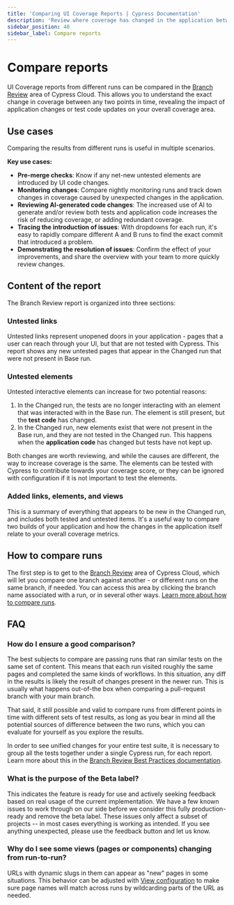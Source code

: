 ```yaml
---
title: 'Comparing UI Coverage Reports | Cypress Documentation'
description: 'Review where coverage has changed in the application between two runs.'
sidebar_position: 40
sidebar_label: Compare reports
---
```


<ProductHeading product="ui-coverage" />

# Compare reports

UI Coverage reports from different runs can be compared in the [Branch Review](/cloud/features/branch-review#Getting-Started) area of Cypress Cloud. This allows you to understand the exact change in coverage between any two points in time, revealing the impact of application changes or test code updates on your overall coverage area.

<DocsImage
  src="/img/ui-coverage/branch-review/uic-branch-review.png"
  alt="UI Coverage Branch Review showing coverage changes between two runs, with sections highlighting new untested elements, resolved coverage gaps, and elements with changed coverage status"
/>

## Use cases

Comparing the results from different runs is useful in multiple scenarios.

**Key use cases:**

- **Pre-merge checks**: Know if any net-new untested elements are introduced by UI code changes.
- **Monitoring changes**: Compare nightly monitoring runs and track down changes in coverage caused by unexpected changes in the application.
- **Reviewing AI-generated code changes**: The increased use of AI to generate and/or review both tests and application code increases the risk of reducing coverage, or adding redundant coverage.
- **Tracing the introduction of issues**: With dropdowns for each run, it's easy to rapidly compare different A and B runs to find the exact commit that introduced a problem.
- **Demonstrating the resolution of issues**: Confirm the effect of your improvements, and share the overview with your team to more quickly review changes.

## Content of the report

The Branch Review report is organized into three sections:

### Untested links

<DocsImage
  src="/img/ui-coverage/branch-review/new-untested-links.png"
  alt="UI Coverage Branch Review showing new untested links that appear in the Changed run but were not present in the Base run"
/>

Untested links represent unopened doors in your application - pages that a user can reach through your UI, but that are not tested with Cypress. This report shows any new untested pages that appear in the Changed run that were not present in Base run.

### Untested elements
<DocsImage
  src="/img/ui-coverage/branch-review/new-untested-elements.png"
  alt="UI Coverage Branch Review showing new untested elements that appear in the Changed run but were not present or tested in the Base run"
/>

Untested interactive elements can increase for two potential reasons:

1. In the Changed run, the tests are no longer interacting with an element that was interacted with in the Base run. The element is still present, but the **test code** has changed.
2. In the Changed run, new elements exist that were not present in the Base run, and they are not tested in the Changed run. This happens when the **application code** has changed but tests have not kept up.

Both changes are worth reviewing, and while the causes are different, the way to increase coverage is the same. The elements can be tested with Cypress to contribute towards your coverage score, or they can be ignored with configuration if it is not important to test the elements.

### Added links, elements, and views

<DocsImage
  src="/img/ui-coverage/branch-review/added-links-and-elements.png"
  alt="UI Coverage Branch Review showing a summary of new links, elements, and views added in the Changed run compared to the Base run"
/>



This is a summary of everything that appears to be new in the Changed run, and includes both tested and untested items. It's a useful way to compare two builds of your application and how the changes in the application itself relate to your overall coverage metrics.

## How to compare runs

The first step is to get to the [Branch Review](/cloud/features/branch-review.mdx) area of Cypress Cloud, which will let you compare one branch against another - or different runs on the same branch, if needed. 
You can access this area by clicking the branch name associated with a run, or in several other ways. [Learn more about how to compare runs](/cloud/features/branch-review.mdx).

## FAQ

### How do I ensure a good comparison?

The best subjects to compare are passing runs that ran similar tests on the same set of content. This means that each run visited roughly the same pages and completed the same kinds of workflows. In this situation, any diff in the results is likely the result of changes present in the newer run. This is usually what happens out-of-the box when comparing a pull-request branch with your main branch.

That said, it still possible and valid to compare runs from different points in time with different sets of test results, as long as you bear in mind all the potential sources of difference between the two runs, which you can evaluate for yourself as you explore the results.

In order to see unified changes for your entire test suite, it is necessary to group all the tests together under a single Cypress run, for each report. Learn more about this in the [Branch Review Best Practices documentation](/cloud/features/branch-review#Best-Practices).

### What is the purpose of the Beta label?

This indicates the feature is ready for use and actively seeking feedback based on real usage of the current implementation. We have a few known issues to work through on our side before we consider this fully production-ready and remove the beta label. These issues only affect a subset of projects -- in most cases everything is working as intended. If you see anything unexpected, please use the feedback button and let us know.

### Why do I see some views (pages or components) changing from run-to-run?

URLs with dynamic slugs in them can appear as "new" pages in some situations. This behavior can be adjusted with [View configuration](/accessibility/configuration/views) to make sure page names will match across runs by wildcarding parts of the URL as needed.

